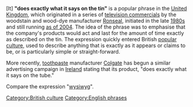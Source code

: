 [It] '''"does exactly what it says on the tin"''' is a popular phrase in the [[United Kingdom]], which originated in a series of [[television commercials]] by the woodstain and wood-dye manufacturer [[Ronseal]], initiated in the late [[1980s]] and still running [[as of 2004]]. The idea of the phrase was to emphasise that the company's products would act and last for the amount of time exactly as described on the tin. The expression quickly entered British [[popular culture]], used to describe anything that is exactly as it appears or claims to be, or is particularly simple or straight-forward.

More recently, [[toothpaste]] manufacturer [[Colgate]] has begun a similar advertising campaign in [[Republic of Ireland|Ireland]] stating that its product, "does exactly what it says on the tube."

Compare the expression "[[wysiwyg]]".

[[Category:British culture]]
[[Category:English phrases]]